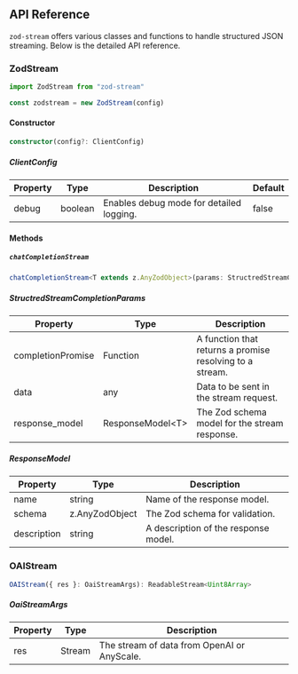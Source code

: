 ## API Reference

`zod-stream` offers various classes and functions to handle structured JSON streaming. Below is the detailed API reference.

### ZodStream

```typescript
import ZodStream from "zod-stream"

const zodstream = new ZodStream(config)
```

#### Constructor

```typescript
constructor(config?: ClientConfig)
```

##### ClientConfig

| Property | Type    | Description                                   | Default |
|----------|---------|-----------------------------------------------|---------|
| debug    | boolean | Enables debug mode for detailed logging.       | false   |

#### Methods

##### `chatCompletionStream`

```typescript
chatCompletionStream<T extends z.AnyZodObject>(params: StructredStreamCompletionParams<T>): Promise<AsyncGenerator<Partial<z.infer<T>>, void, unknown>>
```

##### StructredStreamCompletionParams

| Property        | Type                  | Description                                         |
|-----------------|-----------------------|-----------------------------------------------------|
| completionPromise | Function             | A function that returns a promise resolving to a stream. |
| data            | any                   | Data to be sent in the stream request.               |
| response_model  | ResponseModel\<T>      | The Zod schema model for the stream response.        |

##### ResponseModel

| Property        | Type                  | Description                                         |
|-----------------|-----------------------|-----------------------------------------------------|
| name            | string                | Name of the response model.                         |
| schema          | z.AnyZodObject        | The Zod schema for validation.                      |
| description     | string                | A description of the response model.                |

### OAIStream

```typescript
OAIStream({ res }: OaiStreamArgs): ReadableStream<Uint8Array>
```

##### OaiStreamArgs

| Property        | Type                  | Description                                         |
|-----------------|-----------------------|-----------------------------------------------------|
| res             | Stream                | The stream of data from OpenAI or AnyScale.         |
